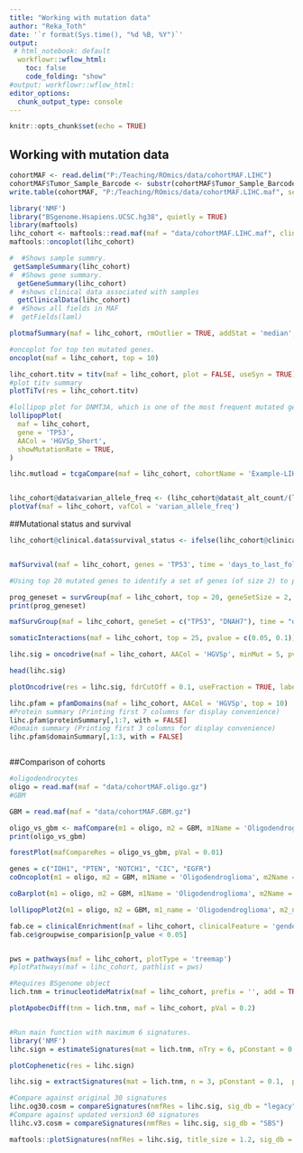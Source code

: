 ```yaml
---
title: "Working with mutation data"
author: "Reka_Toth"
date: '`r format(Sys.time(), "%d %B, %Y")`'
output:
 # html_notebook: default
  workflowr::wflow_html:
    toc: false
    code_folding: "show"
#output: workflowr::wflow_html:
editor_options:
  chunk_output_type: console
---
```



```r
knitr::opts_chunk$set(echo = TRUE)
```

## Working with mutation data 


```r
cohortMAF <- read.delim("P:/Teaching/ROmics/data/cohortMAF.LIHC")
cohortMAF$Tumor_Sample_Barcode <- substr(cohortMAF$Tumor_Sample_Barcode,1,12)
write.table(cohortMAF, "P:/Teaching/ROmics/data/cohortMAF.LIHC.maf", sep="\t", row.names = F, quote = F)

```

```r
library('NMF')
library("BSgenome.Hsapiens.UCSC.hg38", quietly = TRUE)
library(maftools)
lihc_cohort <- maftools::read.maf(maf = "data/cohortMAF.LIHC.maf", clinicalData = "data/clinical.tsv")
maftools::oncoplot(lihc_cohort)

#  #Shows sample summry.
 getSampleSummary(lihc_cohort)
#  #Shows gene summary.
  getGeneSummary(lihc_cohort)
#  #shows clinical data associated with samples
  getClinicalData(lihc_cohort)
#  #Shows all fields in MAF
#  getFields(laml)


```



```r


plotmafSummary(maf = lihc_cohort, rmOutlier = TRUE, addStat = 'median', dashboard = TRUE, titvRaw = FALSE)

#oncoplot for top ten mutated genes.
oncoplot(maf = lihc_cohort, top = 10)

lihc_cohort.titv = titv(maf = lihc_cohort, plot = FALSE, useSyn = TRUE)
#plot titv summary
plotTiTv(res = lihc_cohort.titv)

#lollipop plot for DNMT3A, which is one of the most frequent mutated gene in Leukemia.
lollipopPlot(
  maf = lihc_cohort,
  gene = 'TP53',
  AACol = 'HGVSp_Short',
  showMutationRate = TRUE,
)

```


```r


lihc.mutload = tcgaCompare(maf = lihc_cohort, cohortName = 'Example-LIHC', logscale = TRUE, capture_size = 50)


lihc_cohort@data$varian_allele_freq <- (lihc_cohort@data$t_alt_count/(lihc_cohort@data$t_ref_count+lihc_cohort@data$t_alt_count))*100
plotVaf(maf = lihc_cohort, vafCol = 'varian_allele_freq')


```


##Mutational status and survival

```r



lihc_cohort@clinical.data$survival_status <- ifelse(lihc_cohort@clinical.data$vital_status=="Alive", 1, 0)


mafSurvival(maf = lihc_cohort, genes = 'TP53', time = 'days_to_last_follow_up', Status = 'survival_status', isTCGA = TRUE)

#Using top 20 mutated genes to identify a set of genes (of size 2) to predict poor prognostic groups

prog_geneset = survGroup(maf = lihc_cohort, top = 20, geneSetSize = 2, time = "days_to_last_follow_up", Status = "survival_status", verbose = FALSE)
print(prog_geneset)

mafSurvGroup(maf = lihc_cohort, geneSet = c("TP53", "DNAH7"), time = "days_to_last_follow_up", Status = "survival_status")


```


```r


somaticInteractions(maf = lihc_cohort, top = 25, pvalue = c(0.05, 0.1))

lihc.sig = oncodrive(maf = lihc_cohort, AACol = 'HGVSp', minMut = 5, pvalMethod = 'zscore')

head(lihc.sig)

plotOncodrive(res = lihc.sig, fdrCutOff = 0.1, useFraction = TRUE, labelSize = 0.5)

lihc.pfam = pfamDomains(maf = lihc_cohort, AACol = 'HGVSp', top = 10)
#Protein summary (Printing first 7 columns for display convenience)
lihc.pfam$proteinSummary[,1:7, with = FALSE]
#Domain summary (Printing first 3 columns for display convenience)
lihc.pfam$domainSummary[,1:3, with = FALSE]



```

##Comparison of cohorts

```r
#oligodendrocytes
oligo = read.maf(maf = "data/cohortMAF.oligo.gz")
#GBM

GBM = read.maf(maf = "data/cohortMAF.GBM.gz")

oligo_vs_gbm <- mafCompare(m1 = oligo, m2 = GBM, m1Name = 'Oligodendroglioma', m2Name = 'GBM', minMut = 5)
print(oligo_vs_gbm)

forestPlot(mafCompareRes = oligo_vs_gbm, pVal = 0.01)

genes = c("IDH1", "PTEN", "NOTCH1", "CIC", "EGFR")
coOncoplot(m1 = oligo, m2 = GBM, m1Name = 'Oligodendroglioma', m2Name = 'GBM', genes = genes, removeNonMutated = TRUE)

coBarplot(m1 = oligo, m2 = GBM, m1Name = 'Oligodendroglioma', m2Name = 'GBM')

lollipopPlot2(m1 = oligo, m2 = GBM, m1_name = 'Oligodendroglioma', m2_name = 'GBM', gene = "EGFR", AACol1 = "HGVSp", AACol2 = "HGVSp")

```


```r


fab.ce = clinicalEnrichment(maf = lihc_cohort, clinicalFeature = 'gender')
fab.ce$groupwise_comparision[p_value < 0.05]


pws = pathways(maf = lihc_cohort, plotType = 'treemap')
#plotPathways(maf = lihc_cohort, pathlist = pws)
```

```r

#Requires BSgenome object
lich.tnm = trinucleotideMatrix(maf = lihc_cohort, prefix = '', add = TRUE, ref_genome = "BSgenome.Hsapiens.UCSC.hg38")

plotApobecDiff(tnm = lich.tnm, maf = lihc_cohort, pVal = 0.2)


#Run main function with maximum 6 signatures. 
library('NMF')
lihc.sign = estimateSignatures(mat = lich.tnm, nTry = 6, pConstant = 0.1, plotBestFitRes = FALSE, parallel = 2)

plotCophenetic(res = lihc.sign)

lihc.sig = extractSignatures(mat = lich.tnm, n = 3, pConstant = 0.1,  parallel = 2)

#Compare against original 30 signatures 
lihc.og30.cosm = compareSignatures(nmfRes = lihc.sig, sig_db = "legacy")
#Compare against updated version3 60 signatures 
llihc.v3.cosm = compareSignatures(nmfRes = lihc.sig, sig_db = "SBS")

maftools::plotSignatures(nmfRes = lihc.sig, title_size = 1.2, sig_db = "SBS")

```
